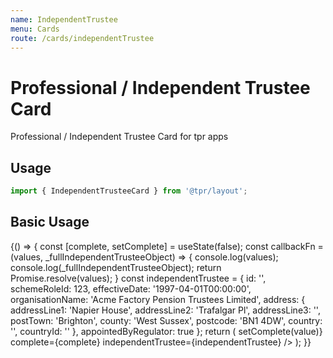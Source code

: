 ```yaml
---
name: IndependentTrustee
menu: Cards
route: /cards/independentTrustee
---
```



# Professional / Independent Trustee Card

Professional / Independent Trustee Card for tpr apps

## Usage

```js
import { IndependentTrusteeCard } from '@tpr/layout';
```

## Basic Usage

<Playground>
  {() => {
    const [complete, setComplete] = useState(false);
    const callbackFn = (values, _fullIndependentTrusteeObject) => {
      console.log(values);
      console.log(_fullIndependentTrusteeObject);
      return Promise.resolve(values);
    }
    const independentTrustee = {
      id: '',
      schemeRoleId: 123,
      effectiveDate: '1997-04-01T00:00:00',
      organisationName: 'Acme Factory Pension Trustees Limited',
      address: {				
				addressLine1: 'Napier House',
				addressLine2: 'Trafalgar Pl',
				addressLine3: '',
				postTown: 'Brighton',
				county: 'West Sussex',
				postcode: 'BN1 4DW',
				country: '',
				countryId: ''
			},
      appointedByRegulator: true
    };
		return (
			<IndependentTrusteeCard
        onSaveAppointed={callbackFn}
				onRemove={callbackFn}
				onCorrect={(value) => setComplete(value)}
				complete={complete}
				independentTrustee={independentTrustee}
			/>
		);
  }}
</Playground>